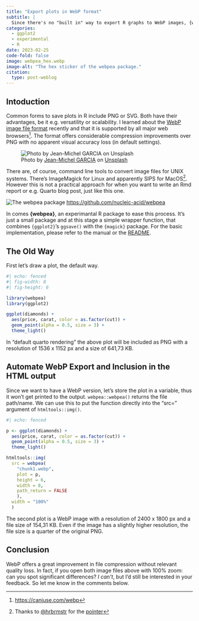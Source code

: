 ```yaml
---
title: "Export plots in WebP format"
subtitle: |
  Since there's no "built in" way to export R graphs to WebP images, {webpea} offers a function to save single plots or to automate WebP export in quarto / Rmd documents.
categories: 
  - ggplot2
  - experimental
  - R
date: 2023-02-25
code-fold: false
image: webpea_hex.webp
image-alt: "The hex sticker of the webpea package."
citation:
  type: post-weblog
---
```


## Intoduction

Common forms to save plots in R include PNG or SVG. Both have their advantages, be it e.g. versatility or scalability. I learned about the [WebP image file format](https://en.wikipedia.org/wiki/WebP) recently and that it is supported by all major web browsers^[[https://caniuse.com/webp](https://caniuse.com/webp)]. The format offers considerable compression improvements over PNG with no apparent visual accuracy loss (in default settings).

![Photo by <a href="https://unsplash.com/@jean_mi_g?utm_source=unsplash&utm_medium=referral&utm_content=creditCopyText">Jean-Michel GARCIA</a> on <a href="https://unsplash.com/de/fotos/bwKUJ3Y5JS4?utm_source=unsplash&utm_medium=referral&utm_content=creditCopyText">Unsplash</a>](assets/peas.webp)

There are, of course, command line tools to convert image files for UNIX systems. There's ImageMagick for Linux and apparently SIPS for MacOS^[Thanks to [@hrbrmstr](https://vis.social/@hrbrmstr) for the [pointer](https://vis.social/@hrbrmstr/109927376664625632)].
However this is not a practical approach for when you want to write an Rmd report or e.g. Quarto blog post, just like this one.

::: {.column-margin}
![The webpea package](webpea_hex.webp) [https://github.com/nucleic-acid/webpea](https://github.com/nucleic-acid/webpea)
:::

In comes **{webpea}**, an experimantal R package to ease this process. It's just a small package and at this stage a simple wrapper function, that combines `{ggplot2}`'s `ggsave()` with the `{magick}` package. For the basic implementation, please refer to the manual or the [README](https://github.com/nucleic-acid/webpea).

## The Old Way

First let's draw a plot, the default way.
```r
#| echo: fenced
#| fig-width: 8
#| fig-height: 6

library(webpea)
library(ggplot2)

ggplot(diamonds) +
  aes(price, carat, color = as.factor(cut)) +
  geom_point(alpha = 0.5, size = 3) +
  theme_light()
```

In "default quarto rendering" the above plot will be included as PNG with a resolution of 1536 x 1152 px and a size of 641,73 KB. 

## Automate WebP Export and Inclusion in the HTML output
Since we want to have a WebP version, let's store the plot in a variable, thus it won't get printed to the output. `webpea::webpea()` returns the file path/name. We can use this to put the function directly into the "src=" argument of `htmltools::img()`.

```r
#| echo: fenced

p <- ggplot(diamonds) +
  aes(price, carat, color = as.factor(cut)) +
  geom_point(alpha = 0.5, size = 3) +
  theme_light()

htmltools::img(
  src = webpea(
    "chunk1.webp", 
    plot = p, 
    height = 6, 
    width = 8, 
    path_return = FALSE
    ),
  width = "100%"
  )
```

The second plot is a WebP image with a resolution of 2400 x 1800 px and a file size of 154,31 KB. Even if the image has a slightly higher resolution, the file size is a quarter of the original PNG. 

## Conclusion
WebP offers a great improvement in file compression without relevant quality loss. In fact, if you open both image files above with 100% zoom: can you spot significant differences? *I can't*, but I'd still be interested in your feedback. So let me know in the comments below.
